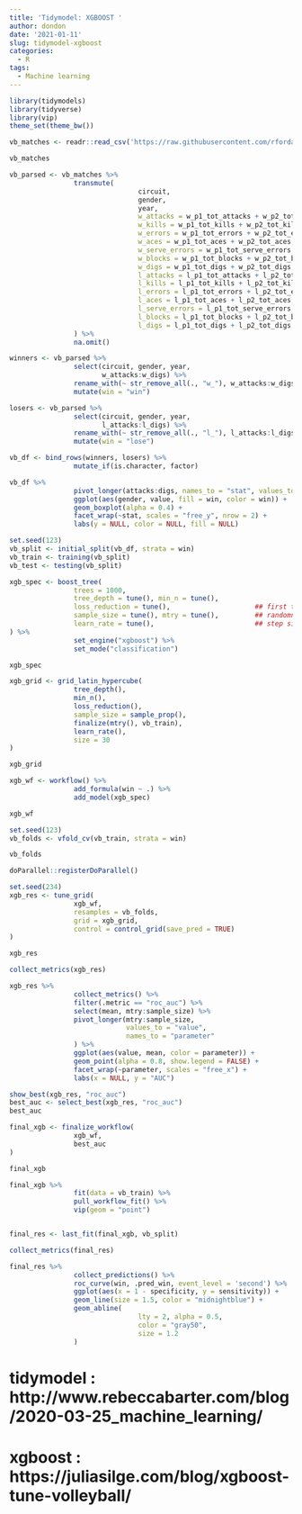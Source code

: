 ```yaml
---
title: 'Tidymodel: XGBOOST '
author: dondon
date: '2021-01-11'
slug: tidymodel-xgboost
categories:
  - R
tags:
  - Machine learning
---
```


```r
library(tidymodels)
library(tidyverse)
library(vip)
theme_set(theme_bw())
```

```r
vb_matches <- readr::read_csv('https://raw.githubusercontent.com/rfordatascience/tidytuesday/master/data/2020/2020-05-19/vb_matches.csv', guess_max = 76000)
```

```r
vb_matches
```

```r
vb_parsed <- vb_matches %>%
                transmute(
                                circuit,
                                gender,
                                year,
                                w_attacks = w_p1_tot_attacks + w_p2_tot_attacks,
                                w_kills = w_p1_tot_kills + w_p2_tot_kills,
                                w_errors = w_p1_tot_errors + w_p2_tot_errors,
                                w_aces = w_p1_tot_aces + w_p2_tot_aces,
                                w_serve_errors = w_p1_tot_serve_errors + w_p2_tot_serve_errors,
                                w_blocks = w_p1_tot_blocks + w_p2_tot_blocks,
                                w_digs = w_p1_tot_digs + w_p2_tot_digs,
                                l_attacks = l_p1_tot_attacks + l_p2_tot_attacks,
                                l_kills = l_p1_tot_kills + l_p2_tot_kills,
                                l_errors = l_p1_tot_errors + l_p2_tot_errors,
                                l_aces = l_p1_tot_aces + l_p2_tot_aces,
                                l_serve_errors = l_p1_tot_serve_errors + l_p2_tot_serve_errors,
                                l_blocks = l_p1_tot_blocks + l_p2_tot_blocks,
                                l_digs = l_p1_tot_digs + l_p2_tot_digs
                ) %>%
                na.omit()
```

```r
winners <- vb_parsed %>%
                select(circuit, gender, year,
                       w_attacks:w_digs) %>%
                rename_with(~ str_remove_all(., "w_"), w_attacks:w_digs) %>%
                mutate(win = "win")

losers <- vb_parsed %>%
                select(circuit, gender, year,
                       l_attacks:l_digs) %>%
                rename_with(~ str_remove_all(., "l_"), l_attacks:l_digs) %>%
                mutate(win = "lose")
```

```r
vb_df <- bind_rows(winners, losers) %>%
                mutate_if(is.character, factor)

vb_df %>%
                pivot_longer(attacks:digs, names_to = "stat", values_to = "value") %>%
                ggplot(aes(gender, value, fill = win, color = win)) +
                geom_boxplot(alpha = 0.4) +
                facet_wrap(~stat, scales = "free_y", nrow = 2) +
                labs(y = NULL, color = NULL, fill = NULL)
```


```r
set.seed(123)
vb_split <- initial_split(vb_df, strata = win)
vb_train <- training(vb_split)
vb_test <- testing(vb_split)
```

```r
xgb_spec <- boost_tree(
                trees = 1000, 
                tree_depth = tune(), min_n = tune(), 
                loss_reduction = tune(),                     ## first three: model complexity
                sample_size = tune(), mtry = tune(),         ## randomness
                learn_rate = tune(),                         ## step size
) %>% 
                set_engine("xgboost") %>% 
                set_mode("classification")

xgb_spec
```

```r
xgb_grid <- grid_latin_hypercube(
                tree_depth(),
                min_n(),
                loss_reduction(),
                sample_size = sample_prop(),
                finalize(mtry(), vb_train),
                learn_rate(),
                size = 30
)

xgb_grid
```


```r
xgb_wf <- workflow() %>%
                add_formula(win ~ .) %>%
                add_model(xgb_spec)

xgb_wf
```

```r
set.seed(123)
vb_folds <- vfold_cv(vb_train, strata = win)

vb_folds
```


```r
doParallel::registerDoParallel()

set.seed(234)
xgb_res <- tune_grid(
                xgb_wf,
                resamples = vb_folds,
                grid = xgb_grid,
                control = control_grid(save_pred = TRUE)
)

xgb_res
```

```r
collect_metrics(xgb_res)
```


```r
xgb_res %>%
                collect_metrics() %>%
                filter(.metric == "roc_auc") %>%
                select(mean, mtry:sample_size) %>%
                pivot_longer(mtry:sample_size,
                             values_to = "value",
                             names_to = "parameter"
                ) %>%
                ggplot(aes(value, mean, color = parameter)) +
                geom_point(alpha = 0.8, show.legend = FALSE) +
                facet_wrap(~parameter, scales = "free_x") +
                labs(x = NULL, y = "AUC")
```

```r
show_best(xgb_res, "roc_auc")
best_auc <- select_best(xgb_res, "roc_auc")
best_auc
```

```r
final_xgb <- finalize_workflow(
                xgb_wf,
                best_auc
)

final_xgb
```

```r
final_xgb %>%
                fit(data = vb_train) %>%
                pull_workflow_fit() %>%
                vip(geom = "point")


final_res <- last_fit(final_xgb, vb_split)

collect_metrics(final_res)
```


```r
final_res %>%
                collect_predictions() %>%
                roc_curve(win, .pred_win, event_level = 'second') %>%
                ggplot(aes(x = 1 - specificity, y = sensitivity)) +
                geom_line(size = 1.5, color = "midnightblue") +
                geom_abline(
                                lty = 2, alpha = 0.5,
                                color = "gray50",
                                size = 1.2
                )

```



# tidymodel : http://www.rebeccabarter.com/blog/2020-03-25_machine_learning/
# xgboost : https://juliasilge.com/blog/xgboost-tune-volleyball/
